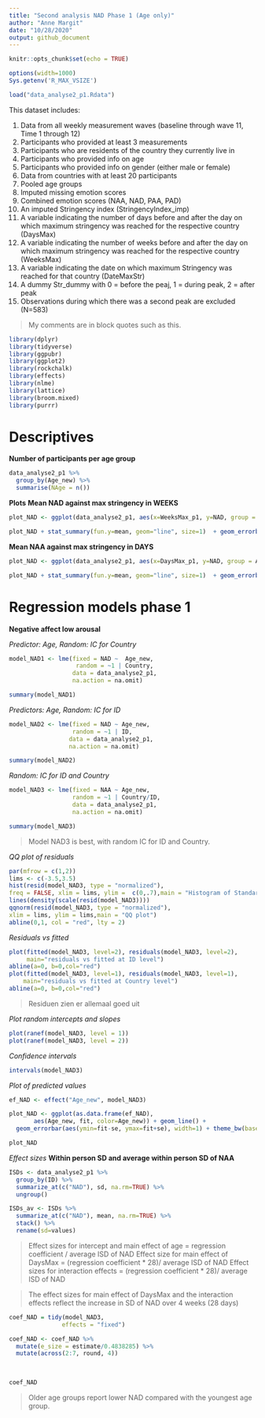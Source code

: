 ---
title: "Second analysis NAD Phase 1 (Age only)"
author: "Anne Margit"
date: "10/28/2020"
output: github_document
---

```{r setup, include=FALSE}
knitr::opts_chunk$set(echo = TRUE)
```

```{r, set-options, echo=FALSE, cache= FALSE}
options(width=1000)
Sys.getenv('R_MAX_VSIZE')
```

```{r, results = "hide"}
load("data_analyse2_p1.Rdata")
```

This dataset includes:

1. Data from all weekly measurement waves (baseline through wave 11, Time 1 through 12) 
2. Participants who provided at least 3 measurements 
3. Participants who are residents of the country they currently live in
4. Participants who provided info on age
5. Participants who provided info on gender (either male or female)
6. Data from countries with at least 20 participants
7. Pooled age groups
8. Imputed missing emotion scores
9. Combined emotion scores (NAA, NAD, PAA, PAD)
10. An imputed Stringency index (StringencyIndex_imp) 
11. A variable indicating the number of days before and after the day on which maximum stringency was reached for the respective country (DaysMax)
12. A variable indicating the number of weeks before and after the day on which maximum stringency was reached for the respective country (WeeksMax)
13. A variable indicating the date on which maximum Stringency was reached for that country (DateMaxStr)
14. A dummy Str_dummy with 0 = before the peaj, 1 = during peak, 2 = after peak
15. Observations during which there was a second peak are excluded (N=583) 

> My comments are in block quotes such as this. 

```{r, message=F}
library(dplyr)
library(tidyverse)
library(ggpubr)
library(ggplot2)
library(rockchalk)
library(effects)
library(nlme)
library(lattice)
library(broom.mixed)
library(purrr)
```

# Descriptives
**Number of participants per age group**
```{r, message=F, comment=NA}
data_analyse2_p1 %>%
  group_by(Age_new) %>%
  summarise(NAge = n())
```

**Plots**
**Mean NAD against max stringency in WEEKS**
```{r, echo=T, message=F, warning=F}
plot_NAD <- ggplot(data_analyse2_p1, aes(x=WeeksMax_p1, y=NAD, group = Age_new, color = Age_new))

plot_NAD + stat_summary(fun.y=mean, geom="line", size=1)  + geom_errorbar(stat="summary", fun.data="mean_se", width=0) + scale_colour_discrete(name = "Age", labels = c("18-24", "25-44", "45-64", "65+")) + expand_limits(y=c(1, 5))
```

**Mean NAA against max stringency in DAYS**
```{r, echo=T, message=F, warning=F}
plot_NAD <- ggplot(data_analyse2_p1, aes(x=DaysMax_p1, y=NAD, group = Age_new, color = Age_new))

plot_NAD + stat_summary(fun.y=mean, geom="line", size=1)  + geom_errorbar(stat="summary", fun.data="mean_se", width=0) + scale_colour_discrete(name = "Age", labels = c("18-24", "25-44", "45-64", "65+")) + expand_limits(y=c(1, 5))
```

# Regression models phase 1

**Negative affect low arousal**

*Predictor: Age, Random: IC for Country*
```{r, message=F, comment=NA}
model_NAD1 <- lme(fixed = NAD ~  Age_new,
                   random = ~1 | Country, 
                  data = data_analyse2_p1, 
                  na.action = na.omit)

summary(model_NAD1)
```

*Predictors: Age, Random: IC for ID*
```{r, message=F, comment=NA}
model_NAD2 <- lme(fixed = NAD ~ Age_new,
                  random = ~1 | ID, 
                 data = data_analyse2_p1, 
                 na.action = na.omit)

summary(model_NAD2)
```

*Random: IC for ID and Country*
```{r, message=F, comment=NA}
model_NAD3 <- lme(fixed = NAA ~ Age_new,
                  random = ~1 | Country/ID, 
                  data = data_analyse2_p1, 
                  na.action = na.omit)

summary(model_NAD3)
```

> Model NAD3 is best, with random IC for ID and Country. 

*QQ plot of residuals*
```{r, message=F, comment=NA}
par(mfrow = c(1,2))
lims <- c(-3.5,3.5)
hist(resid(model_NAD3, type = "normalized"),
freq = FALSE, xlim = lims, ylim =  c(0,.7),main = "Histogram of Standardized Residuals")
lines(density(scale(resid(model_NAD3))))
qqnorm(resid(model_NAD3, type = "normalized"),
xlim = lims, ylim = lims,main = "QQ plot")
abline(0,1, col = "red", lty = 2)
```

*Residuals vs fitted*
```{r, message=F, comment=NA}
plot(fitted(model_NAD3, level=2), residuals(model_NAD3, level=2), 
     main="residuals vs fitted at ID level")
abline(a=0, b=0,col="red")
plot(fitted(model_NAD3, level=1), residuals(model_NAD3, level=1), 
    main="residuals vs fitted at Country level")
abline(a=0, b=0,col="red")
```

> Residuen zien er allemaal goed uit

*Plot random intercepts and slopes*
```{r, message=F, comment=NA}
plot(ranef(model_NAD3, level = 1))
plot(ranef(model_NAD3, level = 2))
```

*Confidence intervals*
```{r, message=F, comment=NA}
intervals(model_NAD3)
```
*Plot of predicted values*
```{r, results = "hide", message=F}
ef_NAD <- effect("Age_new", model_NAD3)

plot_NAD <- ggplot(as.data.frame(ef_NAD), 
       aes(Age_new, fit, color=Age_new)) + geom_line() + 
  geom_errorbar(aes(ymin=fit-se, ymax=fit+se), width=1) + theme_bw(base_size=12) + scale_color_discrete(name="Age", labels = c("18-24", "25-44", "45-64", "65+")) + expand_limits(y=c(1, 5))
```

```{r, message=F}
plot_NAD
```

*Effect sizes*
**Within person SD and average within person SD of NAA**
```{r, message=F, comment=NA}
ISDs <- data_analyse2_p1 %>% 
  group_by(ID) %>%
  summarize_at(c("NAD"), sd, na.rm=TRUE) %>%
  ungroup()

ISDs_av <- ISDs %>%
  summarize_at(c("NAD"), mean, na.rm=TRUE) %>%
  stack() %>%
  rename(sd=values) 
```
> Effect sizes for intercept and main effect of age = regression coefficient / average ISD of NAD
> Effect size for main effect of DaysMax = (regression coefficient * 28)/ average ISD of NAD
> Effect sizes for interaction effects = (regression coefficient * 28)/ average ISD of NAD

> The effect sizes for main effect of DaysMax and the interaction effects reflect the increase in SD of NAD over 4 weeks (28 days)

```{r, message=F, comment=NA}
coef_NAD = tidy(model_NAD3, 
               effects = "fixed")

coef_NAD <- coef_NAD %>%
  mutate(e_size = estimate/0.4838285) %>%
  mutate(across(2:7, round, 4))
 
         
```

```{r}
coef_NAD
```

> Older age groups report lower NAD compared with the youngest age group. 




